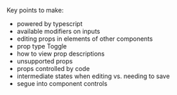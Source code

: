 Key points to make:

- powered by typescript
- available modifiers on inputs
- editing props in elements of other components
- prop type Toggle
- how to view prop descriptions
- unsupported props
- props controlled by code
- intermediate states when editing vs. needing to save
- segue into component controls
